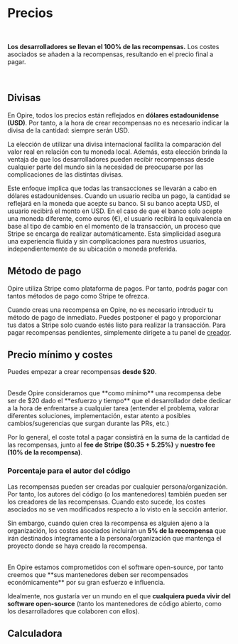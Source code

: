 
# Precios

<br/>

<InfoPanel>**Los desarrolladores se llevan el 100% de las recompensas.** Los costes asociados se añaden a la recompensas, resultando en el precio final a pagar.</InfoPanel>

<br/>

## Divisas

En Opire, todos los precios están reflejados en **dólares estadounidense (USD)**. Por tanto, a la hora de crear recompensas no es necesario indicar la divisa de la cantidad: siempre serán USD.

La elección de utilizar una divisa internacional facilita la comparación del valor real en relación con tu moneda local. Además, esta elección brinda la ventaja de que los desarrolladores pueden recibir recompensas desde cualquier parte del mundo sin la necesidad de preocuparse por las complicaciones de las distintas divisas.

Este enfoque implica que todas las transacciones se llevarán a cabo en dólares estadounidenses. Cuando un usuario reciba un pago, la cantidad se reflejará en la moneda que acepte su banco. Si su banco acepta USD, el usuario recibirá el monto en USD. En el caso de que el banco solo acepte una moneda diferente, como euros (€), el usuario recibirá la equivalencia en base al tipo de cambio en el momento de la transacción, un proceso que Stripe se encarga de realizar automáticamente. Esta simplicidad asegura una experiencia fluida y sin complicaciones para nuestros usuarios, independientemente de su ubicación o moneda preferida.

## Método de pago

Opire utiliza Stripe como plataforma de pagos. Por tanto, podrás pagar con tantos métodos de pago como Stripe te ofrezca.

Cuando creas una recompensa en Opire, no es necesario introducir tu método de pago de inmediato. Puedes postponer el pago y proporcionar tus datos a Stripe solo cuando estés listo para realizar la transacción. Para pagar recompensas pendientes, simplemente dirígete a tu panel de [creador](https://app.opire.dev/dashboard/creator/rewards).

## Precio mínimo y costes

Puedes empezar a crear recompensas **desde $20**.

<br/>
<InfoPanel>Desde Opire consideramos que **como mínimo** una recompensa debe ser de $20 dado el **esfuerzo y tiempo** que el desarrollador debe dedicar a la hora de enfrentarse a cualquier tarea <DimmedText>(entender el problema, valorar diferentes soluciones, implementación, estar atento a posibles cambios/sugerencias que surgan durante las PRs, etc.)</DimmedText></InfoPanel>
<br/>

Por lo general, el coste total a pagar consistirá en la suma de la cantidad de las recompensas, junto al **fee de Stripe ($0.35 + 5.25%)** y **nuestro fee (10% de la recompensa)**.

### Porcentaje para el autor del código

Las recompensas pueden ser creadas por cualquier persona/organización. Por tanto, los autores del código (o los mantenedores) también pueden ser los creadores de las recompensas. Cuando esto sucede, los costes asociados no se ven modificados respecto a lo visto en la sección anterior.

Sin embargo, cuando quien crea la recompensa es alguien ajeno a la organización, los costes asociados incluirán un **5% de la recompensa** que irán destinados íntegramente a la persona/organización que mantenga el proyecto donde se haya creado la recompensa.


<br/>
<InfoPanel>
En Opire estamos comprometidos con el software open-source, por tanto creemos que **sus mantenedores deben ser recompensados económicamente** por su gran esfuerzo e influencia. 

Idealmente, nos gustaría ver un mundo en el que **cualquiera pueda vivir del software open-source** (tanto los mantenedores de código abierto, como los desarrolladores que colaboren con ellos).
</InfoPanel>
<br/>

## Calculadora
<br/>

<RewardCalculator/>
